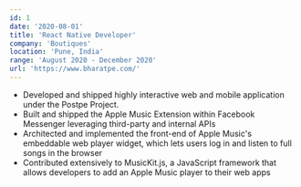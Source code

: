 ```yaml
---
id: 1
date: '2020-08-01'
title: 'React Native Developer'
company: 'Boutiques'
location: 'Pune, India'
range: 'August 2020 - December 2020'
url: 'https://www.bharatpe.com/'
---
```


- Developed and shipped highly interactive web and mobile application under the
  Postpe Project.
- Built and shipped the Apple Music Extension within Facebook Messenger
  leveraging third-party and internal APIs
- Architected and implemented the front-end of Apple Music's embeddable web
  player widget, which lets users log in and listen to full songs in the browser
- Contributed extensively to MusicKit.js, a JavaScript framework that allows
  developers to add an Apple Music player to their web apps
